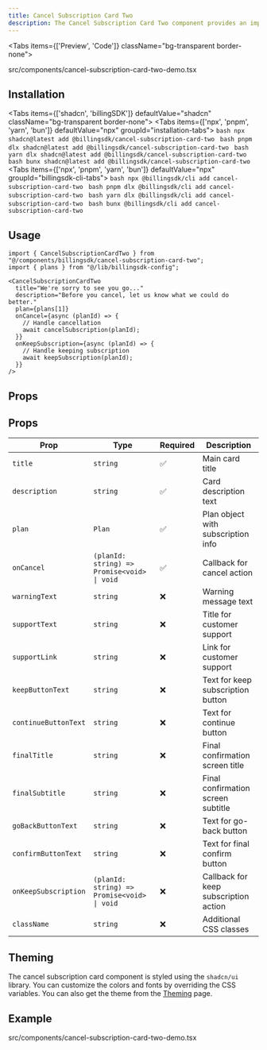 ```yaml
---
title: Cancel Subscription Card Two
description: The Cancel Subscription Card Two component provides an improved, user-friendly interface for handling subscription cancellations. It includes collapsible plan benefits, support info, error handling, and a two-step confirmation process with customizable texts.
---
```


<Tabs items={['Preview', 'Code']} className="bg-transparent border-none">
  <Tab value="Preview" className="border-none bg-transparent p-0 mt-3">
    <PreviewComponents registryName="cancel-subscription-card-two">
      <CancelSubscriptionCardTwoDemo />
    </PreviewComponents>
  </Tab>

  <Tab value="Code" className="mt-3">
  <include cwd lang="tsx" meta='title="src/components/cancel-subscription-card-two-demo.tsx"'>src/components/cancel-subscription-card-two-demo.tsx</include>
  </Tab>
</Tabs>

## Installation

<Tabs items={['shadcn', 'billingSDK']} defaultValue="shadcn" className="bg-transparent border-none">
  <Tab value="shadcn" className="border-none bg-transparent p-0 mt-3">
    <Tabs items={['npx', 'pnpm', 'yarn', 'bun']} defaultValue="npx" groupId="installation-tabs">
      <Tab value="npx">
        ```bash
        npx shadcn@latest add @billingsdk/cancel-subscription-card-two
        ```
      </Tab>
      <Tab value="pnpm">
        ```bash
        pnpm dlx shadcn@latest add @billingsdk/cancel-subscription-card-two
        ```
      </Tab>
      <Tab value="yarn">
        ```bash
        yarn dlx shadcn@latest add @billingsdk/cancel-subscription-card-two
        ```
      </Tab>
      <Tab value="bun">
        ```bash
        bunx shadcn@latest add @billingsdk/cancel-subscription-card-two
        ```
      </Tab>
    </Tabs>
  </Tab>
  <Tab value="billingSDK" className="border-none bg-transparent p-0 mt-3">
    <Tabs items={['npx', 'pnpm', 'yarn', 'bun']} defaultValue="npx" groupId="billingsdk-cli-tabs">
      <Tab value="npx">
        ```bash
        npx @billingsdk/cli add cancel-subscription-card-two
        ```
      </Tab>
      <Tab value="pnpm">
        ```bash
        pnpm dlx @billingsdk/cli add cancel-subscription-card-two
        ```
      </Tab>
      <Tab value="yarn">
        ```bash
        yarn dlx @billingsdk/cli add cancel-subscription-card-two
        ```
      </Tab>
      <Tab value="bun">
        ```bash
        bunx @billingsdk/cli add cancel-subscription-card-two
        ```
      </Tab>
    </Tabs>
  </Tab>
</Tabs>

## Usage

```tsx
import { CancelSubscriptionCardTwo } from "@/components/billingsdk/cancel-subscription-card-two";
import { plans } from "@/lib/billingsdk-config";
```
```tsx
<CancelSubscriptionCardTwo
  title="We're sorry to see you go..."
  description="Before you cancel, let us know what we could do better."
  plan={plans[1]}
  onCancel={async (planId) => {
    // Handle cancellation
    await cancelSubscription(planId);
  }}
  onKeepSubscription={async (planId) => {
    // Handle keeping subscription
    await keepSubscription(planId);
  }}
/>
```

## Props

## Props

| Prop                 | Type                                             | Required | Description                                |
|----------------------|--------------------------------------------------|----------|--------------------------------------------|
| `title`              | `string`                                        | ✅       | Main card title                            |
| `description`        | `string`                                        | ✅       | Card description text                       |
| `plan`               | `Plan`                                          | ✅       | Plan object with subscription info          |
| `onCancel`           | `(planId: string) => Promise<void> \| void`     | ✅       | Callback for cancel action                  |
| `warningText`        | `string`                                        | ❌       | Warning message text                        |
| `supportText`        | `string`                                        | ❌       | Title for customer support                  |
| `supportLink`        | `string`                                        | ❌       | Link for customer support          |
| `keepButtonText`     | `string`                                        | ❌       | Text for keep subscription button           |
| `continueButtonText` | `string`                                        | ❌       | Text for continue button                    |
| `finalTitle`         | `string`                                        | ❌       | Final confirmation screen title             |
| `finalSubtitle`      | `string`                                        | ❌       | Final confirmation screen subtitle          |
| `goBackButtonText`   | `string`                                        | ❌       | Text for go-back button                     |
| `confirmButtonText`  | `string`                                        | ❌       | Text for final confirm button               |
| `onKeepSubscription` | `(planId: string) => Promise<void> \| void`     | ❌       | Callback for keep subscription action       |
| `className`          | `string`                                        | ❌       | Additional CSS classes                      |


## Theming

The cancel subscription card component is styled using the `shadcn/ui` library. You can customize the colors and fonts by overriding the CSS variables. You can also get the theme from the [Theming](/docs/theming) page.


## Example
<include cwd lang="tsx" meta='title="src/components/cancel-subscription-card-two-demo.tsx"'>src/components/cancel-subscription-card-two-demo.tsx</include>